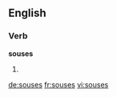 
==English==

===Verb===
'''souses'''

# {{en-third-person singular of|souse}}

[[de:souses]]
[[fr:souses]]
[[vi:souses]]